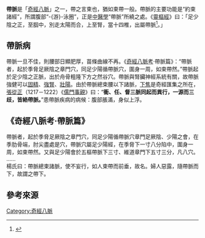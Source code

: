 {{ctm}}
'''帶脈'''是「[[奇經八脈|奇經八脈]]」之一，帶之言束也，猶如束帶一般。帶脈的主要功能是“約束諸經”，所謂腹部“-{游}-泳圈”，正是[[中醫學|中醫學]]“帶脈”所繞之處。《[[靈樞經|靈樞經]]》曰：「足少陰之正，至腘中，別走太陽而合，上至腎，當十四椎，出屬帶脈<ref>{{cite web |title=帶脈 |url=http://acupun.site/FourteenChannel/Dai_S.html |publisher=台灣數位典藏與數位學習國家型科技計劃 |accessdate=2018-10-15 |archive-date=2020-01-22 |archive-url=https://web.archive.org/web/20200122134139/http://acupun.site/FourteenChannel/Dai_S.html |dead-url=no }}</ref>。」

== 帶脈病 ==
帶脈一旦不佳，則腰部日顯肥厚，苗條曲線不再。《[[奇經八脈考|奇經八脈考]]·帶脈篇》：“帶脈者，起於季脅足厥陰之章門穴，同足少陽循帶脈穴，圍身一周，如束帶然。”帶脈起於足少陰之正脈，出於舟骨粗隆下方之然谷穴。帶脈與腎臟神經系統有關，故帶脈強健可以[[固精|固精]]、[[強腎|強腎]]、[[壯陽|壯陽]]。由於帶脈總束腰以下諸脈，[[下焦|下焦]]是奇經匯集之所在，[[張從正|張從正]]（1217－1222）《[[儒門事親|儒門事親]]》曰：“'''衝、任、督三脈同起而異行，一源而三歧，皆絡帶脈。'''”患帶脈疾病的病候：腹部脹滿，身似上浮。

==《奇經八脈考·帶脈篇》==
帶脈者，起於季脅足厥陰之章門穴，同足少陽循帶脈穴章門足厥陰、少陽之會，在季肋骨端，肘尖盡處是穴，帶脈穴屬足少陽經，在季脅下一寸八分陷中，圍身一周，如束帶然。又與足少陽會於五樞帶脈下三寸、維道章門下五寸三分，凡八穴。
……<br />
楊氏曰：帶脈總束諸脈，使不妄行，如人束帶而前垂，故名。婦人惡露，隨帶脈而下，故謂之帶下。

== 參考來源 ==
{{reflist}}

{{JingLuo}}


{{wikisource|奇經八脈考/帶脈}}
{{wikisource|奇經八脈考/帶脈為病}}


[[Category:奇經八脈|Category:奇經八脈]]